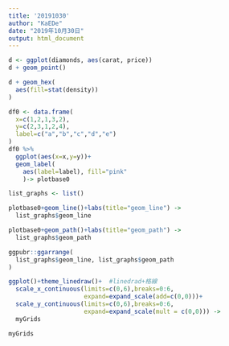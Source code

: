 ```yaml
---
title: '20191030'
author: "KaEDe"
date: "2019年10月30日"
output: html_document
---
```



```r
d <- ggplot(diamonds, aes(carat, price))
d + geom_point() 

d + geom_hex(
  aes(fill=stat(density))
)
```



```r
df0 <- data.frame(
  x=c(1,2,1,3,2),
  y=c(2,3,1,2,4),
  label=c("a","b","c","d","e")
)
df0 %>%
  ggplot(aes(x=x,y=y))+
  geom_label(
    aes(label=label), fill="pink"
    )-> plotbase0

list_graphs <- list()

plotbase0+geom_line()+labs(title="geom_line") -> 
  list_graphs$geom_line

plotbase0+geom_path()+labs(title="geom_path") -> 
  list_graphs$geom_path

ggpubr::ggarrange(
  list_graphs$geom_line, list_graphs$geom_path
)
```

```r
ggplot()+theme_linedraw()+  #linedrad+格線
  scale_x_continuous(limits=c(0,6),breaks=0:6,
                     expand=expand_scale(add=c(0,0)))+
  scale_y_continuous(limits=c(0,6),breaks=0:6,
                     expand=expand_scale(mult = c(0,0))) ->
  myGrids

myGrids
```




















